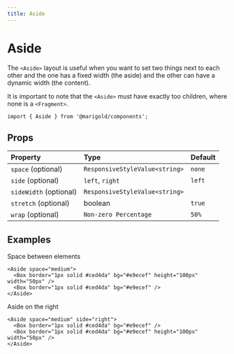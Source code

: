 ```yaml
---
title: Aside
---
```


# Aside

The `<Aside>` layout is useful when you want to set two things next to each other and the one has a fixed width (the aside) and the other can have a dynamic width (the content).

It is important to note that the `<Aside>` must have exactly too children, where none is a `<Fragment>`.

<MarigoldTheme>
  <Aside space="medium">
    <Box border="1px solid #ced4da" bg="#e9ecef" height="100px" width="50px" />
    <Box border="1px solid #ced4da" bg="#e9ecef" />
  </Aside>
</MarigoldTheme>

```tsx onlyCode
import { Aside } from '@marigold/components';
```

## Props

| Property               | Type                           | Default |
| :--------------------- | :----------------------------- | :------ |
| `space` (optional)     | `ResponsiveStyleValue<string>` | `none`  |
| `side` (optional)      | `left`, `right`                | `left`  |
| `sideWidth` (optional) | `ResponsiveStyleValue<string>` |         |
| `stretch` (optional)   | boolean                        | `true`  |
| `wrap` (optional)      | `Non-zero Percentage`          | `50%`   |

## Examples

Space between elements

```tsx
<Aside space="medium">
  <Box border="1px solid #ced4da" bg="#e9ecef" height="100px" width="50px" />
  <Box border="1px solid #ced4da" bg="#e9ecef" />
</Aside>
```

Aside on the right

```tsx
<Aside space="medium" side="right">
  <Box border="1px solid #ced4da" bg="#e9ecef" />
  <Box border="1px solid #ced4da" bg="#e9ecef" height="100px" width="50px" />
</Aside>
```
